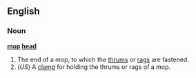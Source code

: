 ==English==
===Noun===
'''[[mop]] [[head]]'''
#The end of a mop, to which the [[thrums]] or [[rags]] are fastened.
#(''US'') A [[clamp]] for holding the thrums or rags of a mop.
